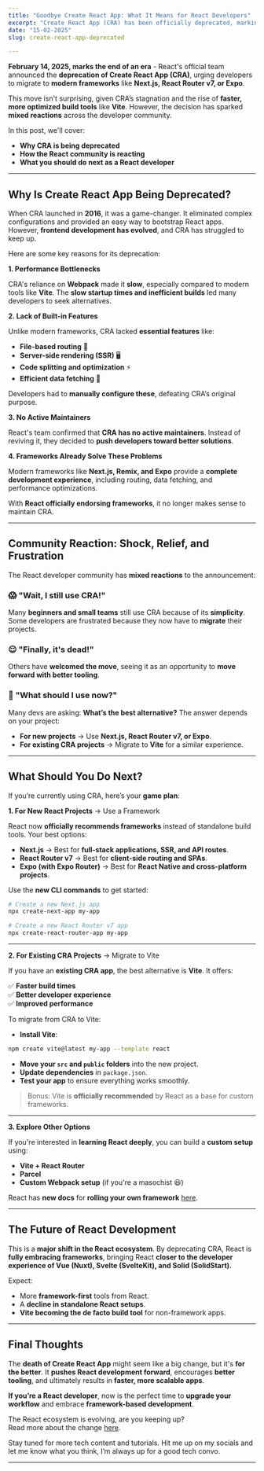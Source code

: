 ```yaml
---
title: "Goodbye Create React App: What It Means for React Developers"
excerpt: "Create React App (CRA) has been officially deprecated, marking a major shift in the React ecosystem. Discover why the community is moving towards modern alternatives like Next.js, Vite, and React Router v7. Learn how to future-proof your projects and what this means for React developers in 2025 and beyond."
date: "15-02-2025" 
slug: create-react-app-deprecated

---
```


**February 14, 2025, marks the end of an era** - React's official team announced the **deprecation of Create React App (CRA)**, urging developers to migrate to **modern frameworks** like **Next.js, React Router v7, or Expo**.

This move isn't surprising, given CRA’s stagnation and the rise of **faster, more optimized build tools** like **Vite**. However, the decision has sparked **mixed reactions** across the developer community.

In this post, we'll cover:

- **Why CRA is being deprecated**
- **How the React community is reacting**
- **What you should do next as a React developer**

---

<h2 class="text-2xl font-semibold text-primary my-4">Why Is Create React App Being Deprecated? </h2>

When CRA launched in **2016**, it was a game-changer. It eliminated complex configurations and provided an easy way to bootstrap React apps. However, **frontend development has evolved**, and CRA has struggled to keep up.

Here are some key reasons for its deprecation:

**1. Performance Bottlenecks**

CRA's reliance on **Webpack** made it **slow**, especially compared to modern tools like **Vite**. The **slow startup times and inefficient builds** led many developers to seek alternatives.

**2. Lack of Built-in Features**

Unlike modern frameworks, CRA lacked **essential features** like:

- **File-based routing** 📂
- **Server-side rendering (SSR)** 🖥️
- **Code splitting and optimization** ⚡
- **Efficient data fetching** 🔄

Developers had to **manually configure these**, defeating CRA’s original purpose.

**3️. No Active Maintainers**

React's team confirmed that **CRA has no active maintainers**. Instead of reviving it, they decided to **push developers toward better solutions**.

**4. Frameworks Already Solve These Problems**

Modern frameworks like **Next.js, Remix, and Expo** provide a **complete development experience**, including routing, data fetching, and performance optimizations.

With **React officially endorsing frameworks**, it no longer makes sense to maintain CRA.

---

<h2 class="text-2xl font-semibold text-primary my-4">Community Reaction: Shock, Relief, and Frustration </h2>

The React developer community has **mixed reactions** to the announcement:

### 😱 **"Wait, I still use CRA!"**
Many **beginners and small teams** still use CRA because of its **simplicity**. Some developers are frustrated because they now have to **migrate** their projects.

### 😌 **"Finally, it's dead!"**
Others have **welcomed the move**, seeing it as an opportunity to **move forward with better tooling**.

### 🤔 **"What should I use now?"**
Many devs are asking: **What’s the best alternative?** The answer depends on your project:

- **For new projects** → Use **Next.js, React Router v7, or Expo**.
- **For existing CRA projects** → Migrate to **Vite** for a similar experience.

---

<h2 class="text-2xl font-semibold text-primary my-4">What Should You Do Next? </h2>

If you’re currently using CRA, here’s your **game plan**:

**1. For New React Projects** → Use a Framework

React now **officially recommends frameworks** instead of standalone build tools. Your best options:

- **Next.js** → Best for **full-stack applications, SSR, and API routes**.
- **React Router v7** → Best for **client-side routing and SPAs**.
- **Expo (with Expo Router)** → Best for **React Native and cross-platform projects**.

Use the **new CLI commands** to get started:

```bash
# Create a new Next.js app
npx create-next-app my-app

# Create a new React Router v7 app
npx create-react-router-app my-app
```

---

**2. For Existing CRA Projects** → Migrate to Vite

If you have an **existing CRA app**, the best alternative is **Vite**. It offers:

✅ **Faster build times**  
✅ **Better developer experience**  
✅ **Improved performance**  

To migrate from CRA to Vite:

- **Install Vite**:

```bash
npm create vite@latest my-app --template react
```

- **Move your `src` and `public` folders** into the new project.  
- **Update dependencies** in `package.json`.  
- **Test your app** to ensure everything works smoothly.  

> Bonus: Vite is **officially recommended** by React as a base for custom frameworks.

---

**3. Explore Other Options**

If you're interested in **learning React deeply**, you can build a **custom setup** using:

- **Vite + React Router**
- **Parcel**
- **Custom Webpack setup** (if you're a masochist 😆)

React has **new docs** for **rolling your own framework** <span class="text-blue-500">[here](https://react.dev/learn/creating-a-react-app).</span>

---

<h2 class="text-2xl font-semibold text-primary my-4">The Future of React Development </h2>

This is a **major shift in the React ecosystem**. By deprecating CRA, React is **fully embracing frameworks**, bringing React **closer to the developer experience of Vue (Nuxt), Svelte (SvelteKit), and Solid (SolidStart).**

Expect:

- More **framework-first** tools from React.  
- A **decline in standalone React setups**.  
- **Vite becoming the de facto build tool** for non-framework apps.  

---

<h2 class="text-2xl font-semibold text-primary my-4">Final Thoughts </h2>

The **death of Create React App** might seem like a big change, but it's **for the better**. It **pushes React development forward**, encourages **better tooling**, and ultimately results in **faster, more scalable apps**.

**If you’re a React developer**, now is the perfect time to **upgrade your workflow** and embrace **framework-based development**.

The React ecosystem is evolving, are you keeping up? <br/>
Read more about the change <span class="text-blue-500">[here](https://react.dev/blog/2025/02/14/sunsetting-create-react-app).</span>

Stay tuned for more tech content and tutorials. Hit me up on my socials and let me know what you think, I’m always up for a good tech convo.

---